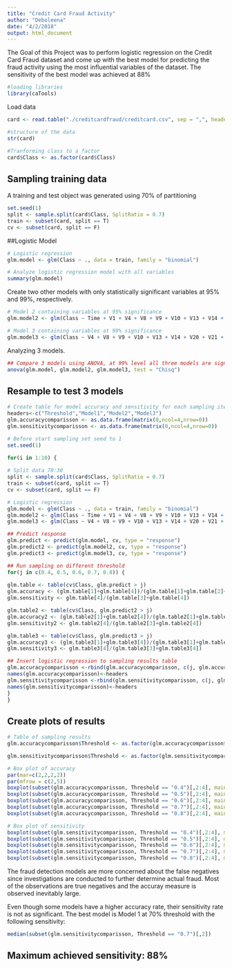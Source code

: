 ---
title: "Credit Card Fraud Activity"
author: "Deboleena"
date: "4/2/2018"
output: html_document
---
The Goal of this Project was to perform logistic regression on the Credit Card Fraud dataset and come up with the best model for predicting the fraud activity using the most influential variables of the dataset. The sensitivity of the best model was achieved at 88% 
```{r warning=F, message=F}
#loading libraries
library(caTools)
```

Load data

```{r warning=F}
card <- read.table("./creditcardfraud/creditcard.csv", sep = ",", header = TRUE)

#structure of the data 
str(card)

#Tranforming class to a factor
card$Class <- as.factor(card$Class)
```


## Sampling training data
A training and test object was generated using 70% of partitioning
```{r warning=F}
set.seed(1)
split <- sample.split(card$Class, SplitRatio = 0.7)
train <- subset(card, split == T)
cv <- subset(card, split == F)
```

##Logistic Model
```{r warning=F}
# Logistic regression
glm.model <- glm(Class ~ ., data = train, family = "binomial")

# Analyze logistic regression model with all variables
summary(glm.model)
```

Create two other models with only statistically significant variables at 95% and 99%, respectively.

```{r warning=F}
# Model 2 containing variables at 95% significance
glm.model2 <- glm(Class ~ Time + V1 + V4 + V8 + V9 + V10 + V13 + V14 + V20 + V21 + V22 + V27 + V28, data = train, family = "binomial")

# Model 3 containing variables at 99% significance
glm.model3 <- glm(Class ~ V4 + V8 + V9 + V10 + V13 + V14 + V20 + V21 + V22 + V27, data = train, family = "binomial")
```

Analyzing 3 models. 

```{r warning=F}
## Compare 3 models using ANOVA, at 99% level all three models are significantly different
anova(glm.model, glm.model2, glm.model3, test = "Chisq")
```

## Resample to test 3 models

```{r warning=F}
# Create table for model accuracy and sensitivity for each sampling iteration
headers<-c("Threshold","Model1","Model2","Model3")
glm.accuracycomparisson <- as.data.frame(matrix(0,ncol=4,nrow=0))
glm.sensitivitycomparisson <- as.data.frame(matrix(0,ncol=4,nrow=0))

# Before start sampling set seed to 1
set.seed(1)

for(i in 1:10) {
  
# Split data 70:30
split <- sample.split(card$Class, SplitRatio = 0.7)
train <- subset(card, split == T)
cv <- subset(card, split == F)

# Logistic regression
glm.model <- glm(Class ~ ., data = train, family = "binomial")
glm.model2 <- glm(Class ~ Time + V1 + V4 + V8 + V9 + V10 + V13 + V14 + V20 + V21 + V22 + V27 + V28, data = train, family = "binomial")
glm.model3 <- glm(Class ~ V4 + V8 + V9 + V10 + V13 + V14 + V20 + V21 + V22 + V27, data = train, family = "binomial")

## Predict response
glm.predict <- predict(glm.model, cv, type = "response")
glm.predict2 <- predict(glm.model2, cv, type = "response")
glm.predict3 <- predict(glm.model3, cv, type = "response")

## Run sampling on different threshold
for(j in c(0.4, 0.5, 0.6, 0.7, 0.8)) {
  
glm.table <- table(cv$Class, glm.predict > j)
glm.accuracy <- (glm.table[1]+glm.table[4])/(glm.table[1]+glm.table[2]+glm.table[3]+glm.table[4])
glm.sensitivity <- glm.table[4]/(glm.table[3]+glm.table[4])

glm.table2 <- table(cv$Class, glm.predict2 > j)
glm.accuracy2 <- (glm.table2[1]+glm.table2[4])/(glm.table2[1]+glm.table2[2]+glm.table2[3]+glm.table2[4])
glm.sensitivity2 <- glm.table2[4]/(glm.table2[3]+glm.table2[4])

glm.table3 <- table(cv$Class, glm.predict3 > j)
glm.accuracy3 <- (glm.table3[1]+glm.table3[4])/(glm.table3[1]+glm.table3[2]+glm.table3[3]+glm.table3[4])
glm.sensitivity3 <- glm.table3[4]/(glm.table3[3]+glm.table3[4])

## Insert logistic regression to sampling results table
glm.accuracycomparisson <-rbind(glm.accuracycomparisson, c(j, glm.accuracy, glm.accuracy2, glm.accuracy3))
names(glm.accuracycomparisson)<-headers
glm.sensitivitycomparisson <-rbind(glm.sensitivitycomparisson, c(j, glm.sensitivity, glm.sensitivity2, glm.sensitivity3))
names(glm.sensitivitycomparisson)<-headers
}
}
```


## Create plots of results
```{r warning=F}
# Table of sampling results
glm.accuracycomparisson$Threshold <- as.factor(glm.accuracycomparisson$Threshold)

glm.sensitivitycomparisson$Threshold <- as.factor(glm.sensitivitycomparisson$Threshold)

```



```{r warning=F, echo=FALSE}
# Box plot of accuracy
par(mar=c(2,2,2,2))
par(mfrow = c(2,5))
boxplot(subset(glm.accuracycomparisson, Threshold == "0.4")[,2:4], main = "Accuracy at 40%", col = "blue3", ylim = c(0.99895, 0.9993))
boxplot(subset(glm.accuracycomparisson, Threshold == "0.5")[,2:4], main = "Accuracy at 50%", col = "red2", ylim = c(0.99895, 0.9993))
boxplot(subset(glm.accuracycomparisson, Threshold == "0.6")[,2:4], main = "Accuracy at 60%", col = "green", ylim = c(0.99895, 0.9993))
boxplot(subset(glm.accuracycomparisson, Threshold == "0.7")[,2:4], main = "Accuracy at 70%", col = "cyan", ylim = c(0.99895, 0.9993))
boxplot(subset(glm.accuracycomparisson, Threshold == "0.8")[,2:4], main = "Accuracy at 80%", col = "magenta", ylim = c(0.99895, 0.9993))

# Box plot of sensitivity
boxplot(subset(glm.sensitivitycomparisson, Threshold == "0.4")[,2:4], main = "Sensitivity at 40%", col = "blue3", ylim = c(0.75, 0.9))
boxplot(subset(glm.sensitivitycomparisson, Threshold == "0.5")[,2:4], main = "Sensitivity at 50%", col = "red2", ylim = c(0.75, 0.9))
boxplot(subset(glm.sensitivitycomparisson, Threshold == "0.6")[,2:4], main = "Sensitivity at 60%", col = "green", ylim = c(0.75, 0.9))
boxplot(subset(glm.sensitivitycomparisson, Threshold == "0.7")[,2:4], main = "Sensitivity at 70%", col = "cyan", ylim = c(0.75, 0.9))
boxplot(subset(glm.sensitivitycomparisson, Threshold == "0.8")[,2:4], main = "Sensitivity at 80%", col = "magenta", ylim = c(0.75, 0.9))
```

The fraud detection models are more concerned about the false negatives since investigations are conducted to further determine actual fraud. Most of the observations are true negatives and the accuray measure is observed inevitably large.

Even though some models have a higher accuracy rate, their sensitivity rate is not as significant. The best model is Model 1 at 70% threshold with the following sensitivity:

```{r warning=F}
median(subset(glm.sensitivitycomparisson, Threshold == "0.7")[,2])
```

## Maximum achieved sensitivity: 88%
